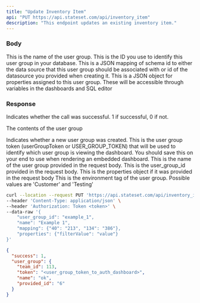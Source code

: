 ```yaml
---
title: "Update Inventory Item"
api: "PUT https://api.stateset.com/api/inventory_item"
description: "This endpoint updates an existing inventory item."
---
```


### Body

<ParamField body="name" type="string">
  This is the name of the user group.
</ParamField>

<ParamField body="user_group_id" type="string">
  This is the ID you use to identify this user group in your database.
</ParamField>

<ParamField body="mapping" type="object">
  This is a JSON mapping of schema id to either the data source that this user
  group should be associated with or id of the datasource you provided when
  creating it.
</ParamField>

<ParamField body="properties" type="object">
  This is a JSON object for properties assigned to this user group. These will
  be accessible through variables in the dashboards and SQL editor
</ParamField>

### Response

<ResponseField name="success" type="number">
  Indicates whether the call was successful. 1 if successful, 0 if not.
</ResponseField>

<ResponseField name="user_group" type="object">

The contents of the user group

<Expandable title="Toggle object">

<ResponseField name="team_id" type="number">
  Indicates whether a new user group was created.
</ResponseField>

<ResponseField name="token" type="string">
  This is the user group token (userGroupToken or USER_GROUP_TOKEN) that will be
  used to identify which user group is viewing the dashboard. You should save
  this on your end to use when rendering an embedded dashboard.
</ResponseField>

<ResponseField name="name" type="string">
  This is the name of the user group provided in the request body.
</ResponseField>

<ResponseField name="provided_id" type="string">
  This is the user_group_id provided in the request body.
</ResponseField>

<ResponseField name="properties" type="JSON | Null">
  This is the properties object if it was provided in the request body
</ResponseField>

<ResponseField name="api_environment_tag" type="JSON or null">
  This is the environment tag of the user group. Possible values are 'Customer'
  and 'Testing'
</ResponseField>

</Expandable>

</ResponseField>

<RequestExample>

```bash Example Request
curl --location --request PUT 'https://api.stateset.com/api/inventory_item' \
--header 'Content-Type: application/json' \
--header 'Authorization: Token <token>' \
--data-raw '{
    "user_group_id": "example_1",
    "name": "Example 1",
    "mapping": {"40": "213", "134": "386"},
    "properties": {"filterValue": "value"}
}'
```

</RequestExample>

<ResponseExample>

```json Response
{
  "success": 1,
  "user_group": {
    "team_id": 113,
    "token": "<user_group_token_to_auth_dashboard>",
    "name": "ok",
    "provided_id": "6"
  }
}
```

</ResponseExample>
